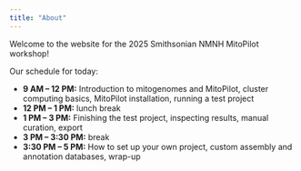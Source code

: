 ```yaml
---
title: "About"
---
```


Welcome to the website for the 2025 Smithsonian NMNH MitoPilot workshop!

Our schedule for today:

- **9 AM – 12 PM:** Introduction to mitogenomes and MitoPilot, cluster computing basics, MitoPilot installation, running a test project
- **12 PM – 1 PM:** lunch break
- **1 PM – 3 PM:** Finishing the test project, inspecting results, manual curation, export
- **3 PM – 3:30 PM:** break
- **3:30 PM – 5 PM:** How to set up your own project, custom assembly and annotation databases, wrap-up